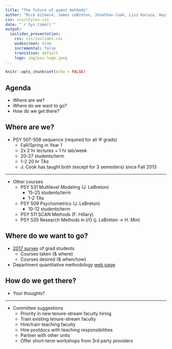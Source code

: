 ```yaml
---
title: "The future of quant methods"
author: "Rick Gilmore, James LeBreton, Jonathan Cook, Lizz Karuza, Haylee Min"
css: css/styles.css
date: "`r Sys.time()`"
output:
  ioslides_presentation:
    css: css/ioslides.css
    widescreen: true
    incremental: false
    transition: default
    logo: img/psu-logo.jpeg
---
```


```r
knitr::opts_chunk$set(echo = FALSE)
```

## Agenda

- Where are we?
- Where do we want to go?
- How do we get there?

## Where are we?

- PSY 507-508 sequence (required for all $\Psi$ grads)
    - Fall/Spring in Year 1
    - 2x 2 hr lectures + 1 hr lab/week
    - 20-27 students/term
    - 1-2 20 hr TAs
    - J. Cook has taught both (except for 3 semesters) since Fall 2013
    
---

- Other courses
    - PSY 531 Multilevel Modeling (J. LeBreton)
        - 15-25 students/term
        - 1-2 TAs
    - PSY 509 Psychometrics (J. LeBreton)
        - 10-12 students/term
    - PSY 511 SCAN Methods (F. Hillary)
    - PSY 535 Research Methods in I/O (j. LeBreton -> H. Min)
        
## Where do we want to go?

- [2017 survey](https://psu-psychology.github.io/quant-meth-course-survey-2017/) of grad students
    - Courses taken (& where)
    - Courses desired (& when/how)
- Department quantitative methodology [web page](https://psych.la.psu.edu/research/quantitative-methods)

## How do we get there?

- Your thoughts?

---

- Committee suggestions
    - Priority in new tenure-stream faculty hiring
    - Train existing tenure-stream faculty
    - Hire/train teaching faculty
    - Hire postdocs with teaching responsibilities
    - Partner with other units
    - Offer short-term workshops from 3rd party providers
    